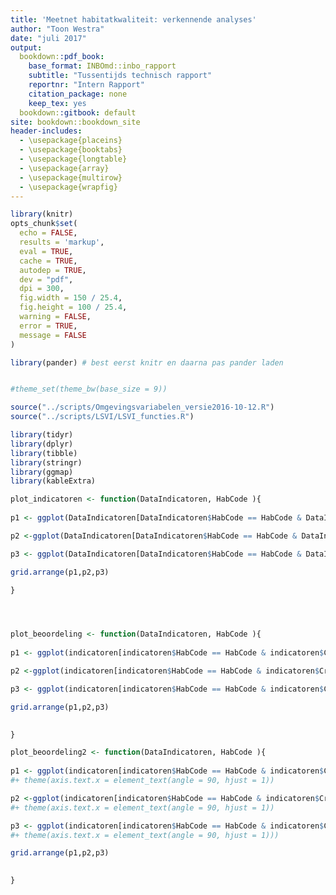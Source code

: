 ```yaml
---
title: 'Meetnet habitatkwaliteit: verkennende analyses'
author: "Toon Westra"
date: "juli 2017"
output:
  bookdown::pdf_book:
    base_format: INBOmd::inbo_rapport
    subtitle: "Tussentijds technisch rapport"
    reportnr: "Intern Rapport"
    citation_package: none
    keep_tex: yes
  bookdown::gitbook: default
site: bookdown::bookdown_site
header-includes: 
  - \usepackage{placeins}
  - \usepackage{booktabs}
  - \usepackage{longtable}
  - \usepackage{array}
  - \usepackage{multirow}
  - \usepackage{wrapfig}
---
```



```r

library(knitr)
opts_chunk$set(
  echo = FALSE, 
  results = 'markup',
  eval = TRUE,
  cache = TRUE,
  autodep = TRUE,
  dev = "pdf",
  dpi = 300,
  fig.width = 150 / 25.4,
  fig.height = 100 / 25.4,
  warning = FALSE,
  error = TRUE,
  message = FALSE
)

library(pander) # best eerst knitr en daarna pas pander laden


#theme_set(theme_bw(base_size = 9))

```


```r

source("../scripts/Omgevingsvariabelen_versie2016-10-12.R")
source("../scripts/LSVI/LSVI_functies.R") 

library(tidyr)
library(dplyr)
library(tibble)
library(stringr)
library(ggmap)
library(kableExtra)
```
```r
plot_indicatoren <- function(DataIndicatoren, HabCode ){
  
p1 <- ggplot(DataIndicatoren[DataIndicatoren$HabCode == HabCode & DataIndicatoren$Criterium == "vegetatie",], aes(x = Waarde, y =  RangNr, colour = BeoordelingTekst)) + geom_point() + facet_grid(Criterium ~ AnalyseVariabele, scales = "free_x", labeller = labeller(AnalyseVariabele = label_wrap_gen(10)))+ labs(colour = "Beoordeling", y = "Meetpunt") + scale_colour_manual(values = colors_beoordeling) + theme(legend.position = "Hide", strip.text = element_text(size=8))

p2 <-ggplot(DataIndicatoren[DataIndicatoren$HabCode == HabCode & DataIndicatoren$Criterium == "habitatstructuur",], aes(x = Waarde, y =  RangNr, colour = BeoordelingTekst)) + geom_point() + facet_grid(Criterium ~ AnalyseVariabele, scales = "free_x" , labeller = labeller(AnalyseVariabele = label_wrap_gen(10)))+ labs(colour = "Beoordeling", y = "Meetpunt") + scale_colour_manual(values = colors_beoordeling) + theme(legend.position = "Hide",  strip.text = element_text(size=8))

p3 <- ggplot(DataIndicatoren[DataIndicatoren$HabCode == HabCode & DataIndicatoren$Criterium == "verstoring",], aes(x = Waarde, y =  RangNr, colour = BeoordelingTekst)) + geom_point() + facet_grid(Criterium ~ AnalyseVariabele, scales = "free_x" , labeller = labeller(AnalyseVariabele = label_wrap_gen(10)))+ labs(colour = "Beoordeling", y = "Meetpunt") + scale_colour_manual(values = colors_beoordeling) + theme(legend.position = "bottom",  strip.text = element_text(size=8))

grid.arrange(p1,p2,p3)

}




plot_beoordeling <- function(DataIndicatoren, HabCode ){
  
p1 <- ggplot(indicatoren[indicatoren$HabCode == HabCode & indicatoren$Criterium == "vegetatie",], aes(x = BeoordelingTekst, fill = BeoordelingTekst)) + geom_bar() + facet_grid(Criterium ~ Indicator + AnalyseVariabele ) + labs(x = "Beoordeling" ,fill = "Beoordeling", title = paste("Beoordeling indicatoren habitattype ",HabCode))

p2 <-ggplot(indicatoren[indicatoren$HabCode == HabCode & indicatoren$Criterium == "habitatstructuur",], aes(x = BeoordelingTekst, fill = BeoordelingTekst)) + geom_bar() + facet_grid(Criterium ~ AnalyseVariabele ) + labs(x = "Beoordeling" ,fill = "Beoordeling")

p3 <- ggplot(indicatoren[indicatoren$HabCode == HabCode & indicatoren$Criterium == "verstoring",], aes(x = BeoordelingTekst, fill = BeoordelingTekst)) + geom_bar() + facet_grid(Criterium ~ AnalyseVariabele ) + labs(x = "Beoordeling" ,fill = "Beoordeling")

grid.arrange(p1,p2,p3)

  
}

plot_beoordeling2 <- function(DataIndicatoren, HabCode ){
  
p1 <- ggplot(indicatoren[indicatoren$HabCode == HabCode & indicatoren$Criterium == "vegetatie",], aes(x = AnalyseVariabele, fill = BeoordelingTekst)) + geom_bar() + facet_wrap(~ Criterium ) + labs(x = "Analysevariabele" ,fill = "Beoordeling", title = paste("Beoordeling indicatoren habitattype ",HabCode), y = "Aantal meetpunten") + coord_flip()
#+ theme(axis.text.x = element_text(angle = 90, hjust = 1))

p2 <-ggplot(indicatoren[indicatoren$HabCode == HabCode & indicatoren$Criterium == "habitatstructuur",], aes(x = AnalyseVariabele, fill = BeoordelingTekst)) + geom_bar() + facet_wrap(~ Criterium ) + labs(x = "AnalyseVariabele" ,fill = "Beoordeling", y = "Aantal meetpunten") + coord_flip()
#+ theme(axis.text.x = element_text(angle = 90, hjust = 1))

p3 <- ggplot(indicatoren[indicatoren$HabCode == HabCode & indicatoren$Criterium == "verstoring",], aes(x = AnalyseVariabele, fill = BeoordelingTekst)) + geom_bar() + facet_wrap(~ Criterium ) + labs(x = "AnalyseVariabele" ,fill = "Beoordeling", y = "Aantal meetpunten") + coord_flip()
#+ theme(axis.text.x = element_text(angle = 90, hjust = 1)))

grid.arrange(p1,p2,p3)

  
}
```



